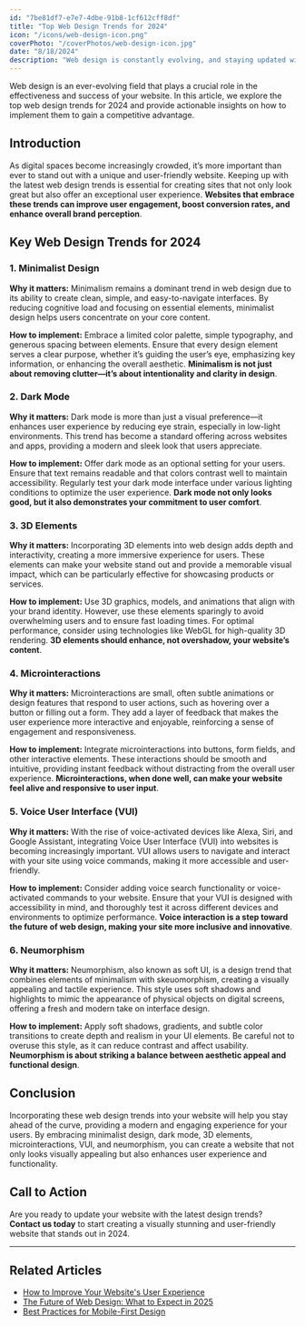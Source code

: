 ```yaml
---
id: "7be81df7-e7e7-4dbe-91b8-1cf612cff8df"
title: "Top Web Design Trends for 2024"
icon: "/icons/web-design-icon.png"
coverPhoto: "/coverPhotos/web-design-icon.jpg"
date: "8/18/2024"
description: "Web design is constantly evolving, and staying updated with the latest trends is crucial for maintaining a competitive edge. This article explores the top web design trends for 2024, from minimalist designs and dark mode to immersive 3D elements and microinteractions. Learn how to enhance user experience and create visually appealing websites that stand out in the crowded digital space."
---
```

Web design is an ever-evolving field that plays a crucial role in the effectiveness and success of your website. In this article, we explore the top web design trends for 2024 and provide actionable insights on how to implement them to gain a competitive advantage.

## Introduction

As digital spaces become increasingly crowded, it’s more important than ever to stand out with a unique and user-friendly website. Keeping up with the latest web design trends is essential for creating sites that not only look great but also offer an exceptional user experience. **Websites that embrace these trends can improve user engagement, boost conversion rates, and enhance overall brand perception**.

## Key Web Design Trends for 2024

### 1. **Minimalist Design**

**Why it matters:** Minimalism remains a dominant trend in web design due to its ability to create clean, simple, and easy-to-navigate interfaces. By reducing cognitive load and focusing on essential elements, minimalist design helps users concentrate on your core content.

**How to implement:** Embrace a limited color palette, simple typography, and generous spacing between elements. Ensure that every design element serves a clear purpose, whether it’s guiding the user’s eye, emphasizing key information, or enhancing the overall aesthetic. **Minimalism is not just about removing clutter—it’s about intentionality and clarity in design**.

### 2. **Dark Mode**

**Why it matters:** Dark mode is more than just a visual preference—it enhances user experience by reducing eye strain, especially in low-light environments. This trend has become a standard offering across websites and apps, providing a modern and sleek look that users appreciate.

**How to implement:** Offer dark mode as an optional setting for your users. Ensure that text remains readable and that colors contrast well to maintain accessibility. Regularly test your dark mode interface under various lighting conditions to optimize the user experience. **Dark mode not only looks good, but it also demonstrates your commitment to user comfort**.

### 3. **3D Elements**

**Why it matters:** Incorporating 3D elements into web design adds depth and interactivity, creating a more immersive experience for users. These elements can make your website stand out and provide a memorable visual impact, which can be particularly effective for showcasing products or services.

**How to implement:** Use 3D graphics, models, and animations that align with your brand identity. However, use these elements sparingly to avoid overwhelming users and to ensure fast loading times. For optimal performance, consider using technologies like WebGL for high-quality 3D rendering. **3D elements should enhance, not overshadow, your website’s content**.

### 4. **Microinteractions**

**Why it matters:** Microinteractions are small, often subtle animations or design features that respond to user actions, such as hovering over a button or filling out a form. They add a layer of feedback that makes the user experience more interactive and enjoyable, reinforcing a sense of engagement and responsiveness.

**How to implement:** Integrate microinteractions into buttons, form fields, and other interactive elements. These interactions should be smooth and intuitive, providing instant feedback without distracting from the overall user experience. **Microinteractions, when done well, can make your website feel alive and responsive to user input**.

### 5. **Voice User Interface (VUI)**

**Why it matters:** With the rise of voice-activated devices like Alexa, Siri, and Google Assistant, integrating Voice User Interface (VUI) into websites is becoming increasingly important. VUI allows users to navigate and interact with your site using voice commands, making it more accessible and user-friendly.

**How to implement:** Consider adding voice search functionality or voice-activated commands to your website. Ensure that your VUI is designed with accessibility in mind, and thoroughly test it across different devices and environments to optimize performance. **Voice interaction is a step toward the future of web design, making your site more inclusive and innovative**.

### 6. **Neumorphism**

**Why it matters:** Neumorphism, also known as soft UI, is a design trend that combines elements of minimalism with skeuomorphism, creating a visually appealing and tactile experience. This style uses soft shadows and highlights to mimic the appearance of physical objects on digital screens, offering a fresh and modern take on interface design.

**How to implement:** Apply soft shadows, gradients, and subtle color transitions to create depth and realism in your UI elements. Be careful not to overuse this style, as it can reduce contrast and affect usability. **Neumorphism is about striking a balance between aesthetic appeal and functional design**.

## Conclusion

Incorporating these web design trends into your website will help you stay ahead of the curve, providing a modern and engaging experience for your users. By embracing minimalist design, dark mode, 3D elements, microinteractions, VUI, and neumorphism, you can create a website that not only looks visually appealing but also enhances user experience and functionality.

## Call to Action

Are you ready to update your website with the latest design trends? **Contact us today** to start creating a visually stunning and user-friendly website that stands out in 2024.

---

## Related Articles

- [How to Improve Your Website's User Experience](#)
- [The Future of Web Design: What to Expect in 2025](#)
- [Best Practices for Mobile-First Design](#)
